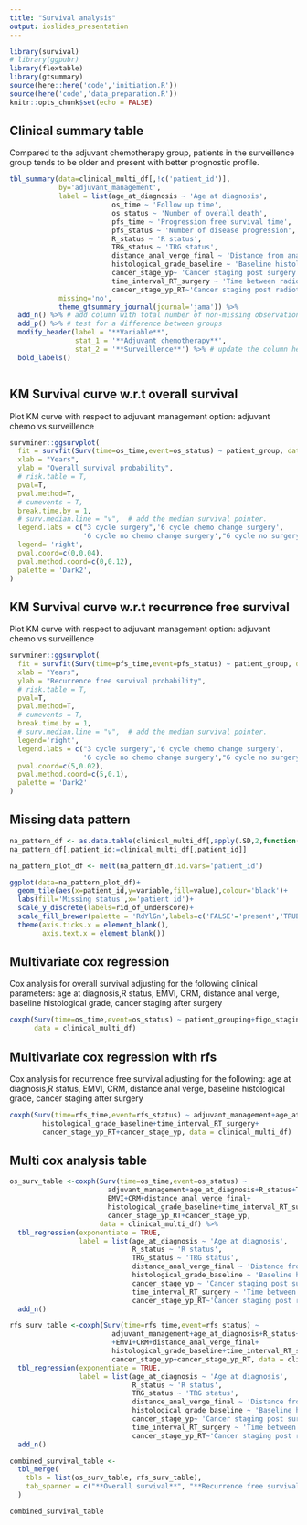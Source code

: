 ```yaml
---
title: "Survival analysis"
output: ioslides_presentation
---
```


```r
library(survival)
# library(ggpubr)
library(flextable)
library(gtsummary)
source(here::here('code','initiation.R'))
source(here('code','data_preparation.R'))
knitr::opts_chunk$set(echo = FALSE)
```

## Clinical summary table

Compared to the adjuvant chemotherapy group, patients in the surveillence group tends to be older and present with better prognostic profile. 

```r
tbl_summary(data=clinical_multi_df[,!c('patient_id')],
            by='adjuvant_management',
            label = list(age_at_diagnosis ~ 'Age at diagnosis',
                         os_time ~ 'Follow up time',
                         os_status ~ 'Number of overall death',
                         pfs_time ~ 'Progression free survival time',
                         pfs_status ~ 'Number of disease progression',
                         R_status ~ 'R status',
                         TRG_status ~ 'TRG status',
                         distance_anal_verge_final ~ 'Distance from anal verge',
                         histological_grade_baseline ~ 'Baseline histological grade',
                         cancer_stage_yp~ 'Cancer staging post surgery',
                         time_interval_RT_surgery ~ 'Time between radiotherapy and surgery',
                         cancer_stage_yp_RT~'Cancer staging post radiotherapy'),
            missing='no',
            theme_gtsummary_journal(journal='jama')) %>%
  add_n() %>% # add column with total number of non-missing observations
  add_p() %>% # test for a difference between groups
  modify_header(label = "**Variable**",
                stat_1 = '**Adjuvant chemotherapy**',
                stat_2 = '**Surveillence**') %>% # update the column header
  bold_labels()



```


## KM Survival curve w.r.t overall survival

Plot KM curve with respect to adjuvant management option: adjuvant chemo vs surveillence
```r

survminer::ggsurvplot(
  fit = survfit(Surv(time=os_time,event=os_status) ~ patient_group, data = clinical_df),
  xlab = "Years", 
  ylab = "Overall survival probability",
  # risk.table = T,
  pval=T,
  pval.method=T,
  # cumevents = T,
  break.time.by = 1,
  # surv.median.line = "v",  # add the median survival pointer.
  legend.labs = c("3 cycle surgery",'6 cycle chemo change surgery',
                  '6 cycle no chemo change surgery',"6 cycle no surgery"),
  legend= 'right', 
  pval.coord=c(0,0.04),
  pval.method.coord=c(0,0.12),
  palette = 'Dark2',
)

```

## KM Survival curve w.r.t recurrence free survival

Plot KM curve with respect to adjuvant management option: adjuvant chemo vs surveillence
```r

survminer::ggsurvplot(
  fit = survfit(Surv(time=pfs_time,event=pfs_status) ~ patient_group, data = clinical_df), 
  xlab = "Years", 
  ylab = "Recurrence free survival probability",
  # risk.table = T,
  pval=T,
  pval.method=T,
  # cumevents = T,
  break.time.by = 1,
  # surv.median.line = "v",  # add the median survival pointer.
  legend='right',
  legend.labs = c("3 cycle surgery",'6 cycle chemo change surgery',
                  '6 cycle no chemo change surgery',"6 cycle no surgery"),
  pval.coord=c(5,0.02),
  pval.method.coord=c(5,0.1),
  palette = 'Dark2'
)

```

## Missing data pattern
```r

na_pattern_df <- as.data.table(clinical_multi_df[,apply(.SD,2,function(x){return(is.na(x))}),.SDcols=!c('patient_id')])
na_pattern_df[,patient_id:=clinical_multi_df[,patient_id]]

na_pattern_plot_df <- melt(na_pattern_df,id.vars='patient_id')

ggplot(data=na_pattern_plot_df)+
  geom_tile(aes(x=patient_id,y=variable,fill=value),colour='black')+
  labs(fill='Missing status',x='patient id')+
  scale_y_discrete(labels=rid_of_underscore)+
  scale_fill_brewer(palette = 'RdYlGn',labels=c('FALSE'='present','TRUE'='missing'))+
  theme(axis.ticks.x = element_blank(),
        axis.text.x = element_blank())

```


## Multivariate cox regression

Cox analysis for overall survival adjusting for the following clinical parameters: age at diagnosis,R status, EMVI, CRM, distance anal verge, baseline histological grade, cancer staging after surgery

```r

coxph(Surv(time=os_time,event=os_status) ~ patient_grouping+figo_staging+performance_status+brca_status+CRM+distance_anal_verge_final+histological_grade_baseline+time_interval_RT_surgery,
      data = clinical_multi_df)


```


## Multivariate cox regression with rfs

Cox analysis for recurrence free survival adjusting for the following: age at diagnosis,R status, EMVI, CRM, distance anal verge, baseline histological grade, cancer staging after surgery

```r

coxph(Surv(time=rfs_time,event=rfs_status) ~ adjuvant_management+age_at_diagnosis+R_status+EMVI+CRM+distance_anal_verge_final+
        histological_grade_baseline+time_interval_RT_surgery+
        cancer_stage_yp_RT+cancer_stage_yp, data = clinical_multi_df)

```

## Multi cox analysis table

```r

os_surv_table <-coxph(Surv(time=os_time,event=os_status) ~
                        adjuvant_management+age_at_diagnosis+R_status+TRG_status+
                        EMVI+CRM+distance_anal_verge_final+
                        histological_grade_baseline+time_interval_RT_surgery+
                        cancer_stage_yp_RT+cancer_stage_yp, 
                      data = clinical_multi_df) %>%
  tbl_regression(exponentiate = TRUE,
                 label = list(age_at_diagnosis ~ 'Age at diagnosis',
                              R_status ~ 'R status',
                              TRG_status ~ 'TRG status',
                              distance_anal_verge_final ~ 'Distance from anal verge',
                              histological_grade_baseline ~ 'Baseline histological grade',
                              cancer_stage_yp ~ 'Cancer staging post surgery',
                              time_interval_RT_surgery ~ 'Time between radiotherapy and surgery',
                              cancer_stage_yp_RT~'Cancer staging post radiotherapy')) %>%
  add_n()

rfs_surv_table <-coxph(Surv(time=rfs_time,event=rfs_status) ~
                         adjuvant_management+age_at_diagnosis+R_status+TRG_status+
                         +EMVI+CRM+distance_anal_verge_final+
                         histological_grade_baseline+time_interval_RT_surgery+
                         cancer_stage_yp+cancer_stage_yp_RT, data = clinical_multi_df) %>%
  tbl_regression(exponentiate = TRUE,
                 label = list(age_at_diagnosis ~ 'Age at diagnosis',
                              R_status ~ 'R status',
                              TRG_status ~ 'TRG status',
                              distance_anal_verge_final ~ 'Distance from anal verge',
                              histological_grade_baseline ~ 'Baseline histological grade',
                              cancer_stage_yp~ 'Cancer staging post surgery',
                              time_interval_RT_surgery ~ 'Time between radiotherapy and surgery',
                              cancer_stage_yp_RT~'Cancer staging post radiotherapy')) %>%
  add_n()

combined_survival_table <-
  tbl_merge(
    tbls = list(os_surv_table, rfs_surv_table),
    tab_spanner = c("**Overall survival**", "**Recurrence free survival**")
  )

combined_survival_table
```


